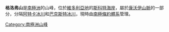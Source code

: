 {{coord|76|41|S|161|40|E|source:GNIS|display=title}}

'''格洛弗山'''是[[南極洲|南極洲]]的山峰，位於[[維多利亞地|維多利亞地]]的[[斯科特海岸|斯科特海岸]]，屬於[[康沃伊山脈|康沃伊山脈]]的一部分，分隔[[阿特卡冰川|阿特卡冰川]]和[[巴克斯特冰川|巴克斯特冰川]]，現時由[[南極條約體系|南極條約體系]]管理。

{{DEFAULTSORT:Glover Hills}}
[[Category:南極洲山峰|Category:南極洲山峰]]


{{ScottCoast-geo-stub}}